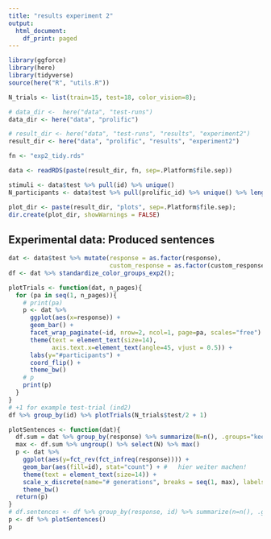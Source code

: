 ```yaml
---
title: "results experiment 2"
output:
  html_document:
    df_print: paged
---
```


```r
library(ggforce)
library(here)
library(tidyverse)
source(here("R", "utils.R"))

N_trials <- list(train=15, test=18, color_vision=8);

# data_dir <-  here("data", "test-runs")
data_dir <- here("data", "prolific")

# result_dir <- here("data", "test-runs", "results", "experiment2")
result_dir <- here("data", "prolific", "results", "experiment2")

fn <- "exp2_tidy.rds"

data <- readRDS(paste(result_dir, fn, sep=.Platform$file.sep))

stimuli <- data$test %>% pull(id) %>% unique()
N_participants <- data$test %>% pull(prolific_id) %>% unique() %>% length()

plot_dir <- paste(result_dir, "plots", sep=.Platform$file.sep);
dir.create(plot_dir, showWarnings = FALSE)
```

## Experimental data: Produced sentences

```r
dat <- data$test %>% mutate(response = as.factor(response),
                            custom_response = as.factor(custom_response))
df <- dat %>% standardize_color_groups_exp2();
```

```r
plotTrials <- function(dat, n_pages){
  for (pa in seq(1, n_pages)){
    # print(pa)
    p <- dat %>% 
      ggplot(aes(x=response)) +
      geom_bar() +
      facet_wrap_paginate(~id, nrow=2, ncol=1, page=pa, scales="free") + 
      theme(text = element_text(size=14),
            axis.text.x=element_text(angle=45, vjust = 0.5)) +
      labs(y="#participants") +
      coord_flip() +
      theme_bw()
    # p
    print(p)
  }
}
# +1 for example test-trial (ind2)
df %>% group_by(id) %>% plotTrials(N_trials$test/2 + 1)
```

```r
plotSentences <- function(dat){ 
  df.sum = dat %>% group_by(response) %>% summarize(N=n(), .groups="keep")
  max <- df.sum %>% ungroup() %>% select(N) %>% max()
  p <- dat %>% 
    ggplot(aes(y=fct_rev(fct_infreq(response)))) +
    geom_bar(aes(fill=id), stat="count") + #   hier weiter machen!
    theme(text = element_text(size=14)) +
    scale_x_discrete(name="# generations", breaks = seq(1, max), labels = sprintf("%s", seq(1, max)), limits=sprintf("%s", seq(1, max))) +
    theme_bw()
  return(p)
}
# df.sentences <- df %>% group_by(response, id) %>% summarize(n=n(), .groups="keep")
p <- df %>% plotSentences()
p
```

